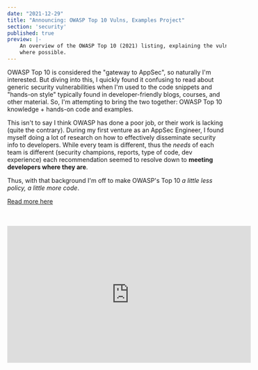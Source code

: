 ```yaml
---
date: "2021-12-29"
title: "Announcing: OWASP Top 10 Vulns, Examples Project"
section: 'security'
published: true
preview: |-
    An overview of the OWASP Top 10 (2021) listing, explaining the vulnerabilities and throwing in examples 
    where possible.
---
```


OWASP Top 10 is considered the "gateway to AppSec", so naturally I'm interested. But diving into 
this, I quickly found it confusing to read about generic security vulnerabilities when I'm used 
to the code snippets and "hands-on style" typically found in developer-friendly blogs, courses, 
and other material. So, I'm attempting to bring the two together: OWASP Top 10 knowledge + 
hands-on code and examples.

This isn't to say I think OWASP has done a poor job, or their work is lacking (quite the contrary).
During my first venture as an AppSec Engineer, I found myself doing a lot of research on how to 
effectively disseminate security info to developers. While every team is different, thus the 
_needs_ of each team is different (security champions, reports, type of code, dev experience) 
each recommendation seemed to resolve down to **meeting developers where they are**.

Thus, with that background I'm off to make OWASP's Top 10 _a little less policy, a little
more code_.

<a href="/projects/owasp">Read more here</a>

<br />
<br />

<iframe width="560" height="315" src="https://www.youtube.com/embed/WWVMXLSS1cA" 
title="YouTube video player" 
frameborder="0" allow="accelerometer; autoplay; clipboard-write; encrypted-media; gyroscope; 
picture-in-picture" allowfullscreen></iframe>

